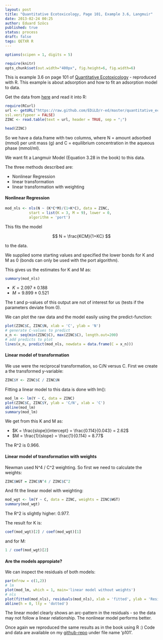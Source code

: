 ```yaml
---
layout: post
title: "Quantitative Ecotoxicology, Page 101, Example 3.6, Langmuir"
date: 2013-02-24 00:25
author: Eduard Szöcs
published: true
status: process
draft: false
tags: QETXR R
---
```


```r
options(scipen = 1, digits = 5)
```
```r
require(knitr)
opts_chunk$set(out.width="400px", fig.height=6, fig.width=6)
```


This is example 3.6 on page 101 of [Quantitative Ecotoxicology](http://www.crcpress.com/product/isbn/9781439835647) - reproduced with R. This example is about adsorption and how to fit an adsorption model to data.

Get the data from [here](https://raw.github.com/EDiLD/r-ed/master/quantitative_ecotoxicology/data/p101.csv) and read it into R: 

```r
require(RCurl)
url <- getURL("https://raw.github.com/EDiLD/r-ed/master/quantitative_ecotoxicology/data/p101.csv",
ssl.verifypeer = FALSE)
ZINC <- read.table(text = url, header = TRUE, sep = ";")
```
```r
head(ZINC)
```

So we have a data.frame with two columns,
where N = amount adsorbed (mmol) per unit mass (g) and  C = equilibrium concentration in the aqueous phase (mmol/ml).

We want fit a Langmuir Model (Equation 3.28 in the book) to this data. 

The three methods described are:

* Nonlinear Regression
* linear transformation
* linear transformation with weighting



#### Nonlinear Regression
```r
mod_nls <- nls(N ~ (K*C*M)/(1+K*C), data = ZINC, 
           start = list(K = 3, M = 9), lower = 0, 
           algorithm = 'port')
```
This fits the model 

$$ N = \frac{KCM}{1+KC} $$ 

to the data. 

We supplied some starting values and specified the lower bonds for K and M as 0 (bonds can only be used with the port algorithm).

This gives us the estimates for K and M as:
```r
summary(mod_nls)
```

* $K = 2.097 \pm 0.188$
* $M = 9.899 \pm 0.521$

The t and p-values of this output are not of interest for us (tests if the parameters deviate from 0).

We can plot the raw data and the model easily using the predict-function:
```r
plot(ZINC$C, ZINC$N, xlab = 'C', ylab = 'N')
# generate C-values to predict
x_n <- seq(min(ZINC$C), max(ZINC$C), length.out=200)
# add predicts to plot
lines(x_n, predict(mod_nls, newdata = data.frame(C = x_n)))
```



#### Linear model of transformation
We use were the reciprocal transformation, so C/N versus C.
First we create a the transformed y-variable:
```r
ZINC$Y <- ZINC$C / ZINC$N
```

Fitting a linear model to this data is done with lm():
```r
mod_lm <- lm(Y ~ C, data = ZINC)
plot(ZINC$C, ZINC$Y, ylab = 'C/N', xlab = 'C')
abline(mod_lm)
summary(mod_lm)
```
We get from this K and M as:

* $K = \frac{slope}{intercept} = \frac{0.114}{0.043} = 2.62$
* $M = \frac{1}{slope} = \frac{1}{0.114} = 8.77$

The R^2 is 0.966.


#### Linear model of transformation with weights
Newman used N^4 / C^2 weighting. So first we need to calculate the weights:
```r
ZINC$WGT = ZINC$N^4 / ZINC$C^2
```

And fit the linear model with weighting:
```r
mod_wgt <- lm(Y ~ C, data = ZINC, weights = ZINC$WGT)
summary(mod_wgt)
```
The R^2 is slightly higher: 0.977.

The result for K is:
```r
coef(mod_wgt)[2] / coef(mod_wgt)[1]
```

and for M:
```r
1 / coef(mod_wgt)[2]
```

#### Are the models appropiate?

We can inspect the residuals of both models:


```r
par(mfrow = c(1,2))
# lm
plot(mod_lm, which = 1, main='linear model without weights')
# nls
plot(fitted(mod_nls), residuals(mod_nls), xlab = 'fitted', ylab = 'Residuals', main = 'nonlinear regression')
abline(h = 0, lty = 'dotted')
```

The linear model clearly shows an arc-pattern in the residuals - so the data may not follow a linear relationship.
The nonlinear model performs better.



Once again we reproduced the same results as in the book using R :)
Code and data are available on my [github-repo](https://github.com/EDiLD/r-ed/tree/master/quantitative_ecotoxicology) under file name 'p101'.


